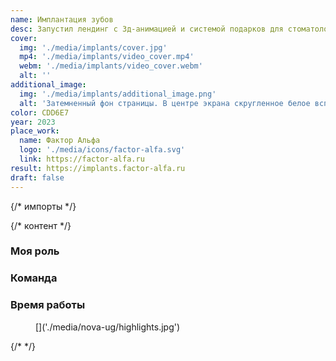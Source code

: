 ```yaml
---
name: Имплантация зубов
desc: Запустил лендинг с 3д-анимацией и системой подарков для стоматологической клиники
cover:
  img: './media/implants/cover.jpg'
  mp4: './media/implants/video_cover.mp4'
  webm: './media/implants/video_cover.webm'
  alt: ''
additional_image:
  img: './media/implants/additional_image.png'
  alt: 'Затемненный фон страницы. В центре экрана скругленное белое всплывающее окно с изображением подарочной коробки. Под коробкой надпись: "Нажмите на подарок и узнайте, что вам досталось"'
color: CDD6E7
year: 2023
place_work:
  name: Фактор Альфа
  logo: './media/icons/factor-alfa.svg'
  link: https://factor-alfa.ru
result: https://implants.factor-alfa.ru
draft: false
---
```


{/* импорты */}

{/* контент */}
<Section title="О проекте">

  ### Моя роль
  <List>
    <Card name="Дизайнер интерфейса" desc="быстрое исследование, интерактивный дизайн, визуальный дизайн" icon="image-icon"/>
    <Card name="Фронтендер" icon="code-icon" desc="верстка, анимация, тестирование" />
  </List>

  ### Команда
  <List>
    <Card name="Крылов Николай" image={Kolya} desc="бэкендер" />
  </List>

  ### Время работы
  <Card name="2 месяца" desc="запустили в октябре 2023" icon="clock-icon" tag='div' />

</Section>

<Section title="Хайлайты">
  <figure>
    []('./media/nova-ug/highlights.jpg')
    <figcaption></figcaption>
  </figure>
</Section>

<Section title="Контекст">

</Section>

<Section title="Понимание">

</Section>

<Section title="Изучение">

</Section>

<Section title="Дизайн">

</Section>

<Section title="Разработка">

</Section>

<Section title="Результаты">
  {/* <Card name="Посмотреть сайт" href={result} /> */}
  <Card name="Отзыв клиента" href={Gratitude} type='file' />
</Section>
